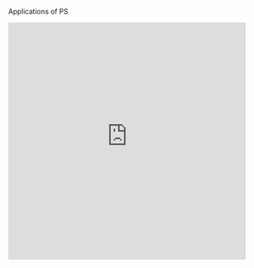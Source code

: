 Applications of PS

<iframe src="https://d3c33hcgiwev3.cloudfront.net/CFmr_bT9Eeiu9BLDf-7i5A.processed/full/360p/index.webm?Expires=1658966400&Signature=g3o2oG6BVQWOOZeMm3ha6Vg5CQ9emIW712nfLqS5VloRrjiejWW3GGcEjtlQ4-WGuTTRuUofg6f6hXJmavqOz5J47QHvxIZM~0mi7h-ZPkf0BmMvDvjHpLBvhs1jA1eA8XienJx-mB3WqWQtI90nNxIyFMygu8RJ10LiDh1QOtQ_&Key-Pair-Id=APKAJLTNE6QMUY6HBC5A
" width="480" height="480" frameBorder="0" class="giphy-embed" allowFullScreen></iframe><p><a href="https://d3c33hcgiwev3.cloudfront.net/CFmr_bT9Eeiu9BLDf-7i5A.processed/full/360p/index.webm?Expires=1658966400&Signature=g3o2oG6BVQWOOZeMm3ha6Vg5CQ9emIW712nfLqS5VloRrjiejWW3GGcEjtlQ4-WGuTTRuUofg6f6hXJmavqOz5J47QHvxIZM~0mi7h-ZPkf0BmMvDvjHpLBvhs1jA1eA8XienJx-mB3WqWQtI90nNxIyFMygu8RJ10LiDh1QOtQ_&Key-Pair-Id=APKAJLTNE6QMUY6HBC5A
"></a></p>